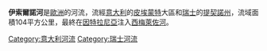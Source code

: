'''伊索爾諾河'''是[[歐洲|歐洲]]的河流，流經[[意大利|意大利]]的[[皮埃蒙特|皮埃蒙特]]大區和[[瑞士|瑞士]]的[[提契諾州|提契諾州]]，流域面積104平方公里，最終在[[因特拉尼亞|因特拉尼亞]]注入[[西梅萊佐河|西梅萊佐河]]。

{{coord|46|11|N|8|43|E|display=title|region:CH_type:river_source:GNS-enwiki}}

{{Italy-geo-stub}}
{{Switzerland-geo-stub}}
[[Category:意大利河流|Category:意大利河流]]
[[Category:瑞士河流|Category:瑞士河流]]